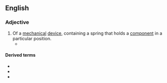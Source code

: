 {{also|springloaded}}
==English==

===Adjective===
{{en-adj|head=[[spring]]-[[loaded]]|-}}

# Of a [[mechanical]] [[device]], containing a spring that holds a [[component]] in a particular position.
#* {{quote-journal|en|year=1961|month=Novermber|author=Voyageur|title=The last of the Midland compounds|journal=Trains Illustrated|page=675|text=A '''spring-loaded''' reducing valve, controllable from the cab, admitted h.p. steam to both h.p. and l.p. cylinders whenever necessary, as, for example, on starting; [...].}}

====Derived terms====
* {{l|en|spring-load}}<!--back-formation-->
* {{l|en|spring-loaded camming device}}
* {{l|en|spring-loaded mode}}